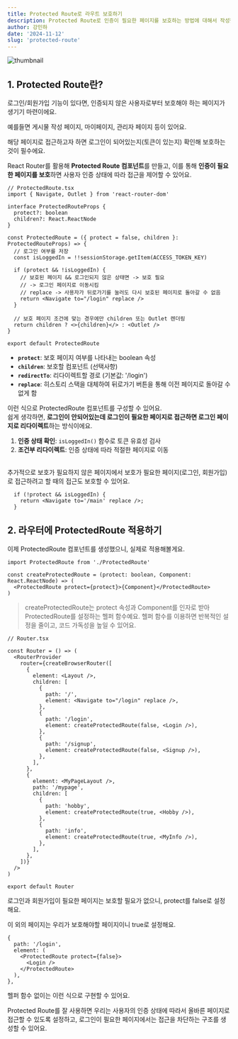 ```yaml
---
title: Protected Route로 라우트 보호하기
description: Protected Route로 인증이 필요한 페이지를 보호하는 방법에 대해서 작성했어요.
author: 강민하
date: '2024-11-12'
slug: 'protected-route'
---
```


![thumbnail](./assets/thumbnail.webp)

## 1. Protected Route란?

로그인/회원가입 기능이 있다면, 인증되지 않은 사용자로부터 보호해야 하는 페이지가 생기기 마련이에요.

예를들면 게시물 작성 페이지, 마이페이지, 관리자 페이지 등이 있어요.

해당 페이지로 접근하고자 하면 로그인이 되어있는지(토큰이 있는지) 확인해 보호하는 것이 필수에요.

React Router를 활용해 **Protected Route 컴포넌트**를 만들고, 이를 통해 **인증이 필요한 페이지를 보호**하면 사용자 인증 상태에 따라 접근을 제어할 수 있어요.

```tsx
// ProtectedRoute.tsx
import { Navigate, Outlet } from 'react-router-dom'

interface ProtectedRouteProps {
  protect?: boolean
  children?: React.ReactNode
}

const ProtectedRoute = ({ protect = false, children }: ProtectedRouteProps) => {
  // 로그인 여부를 저장
  const isLoggedIn = !!sessionStorage.getItem(ACCESS_TOKEN_KEY)

  if (protect && !isLoggedIn) {
    // 보호된 페이지 && 로그인되지 않은 상태면 -> 보호 필요
    // -> 로그인 페이지로 이동시킴
    // replace -> 사용자가 뒤로가기를 눌러도 다시 보호된 페이지로 돌아갈 수 없음
    return <Navigate to="/login" replace />
  }

  // 보호 페이지 조건에 맞는 경우에만 children 또는 Outlet 렌더링
  return children ? <>{children}</> : <Outlet />
}

export default ProtectedRoute
```
- **`protect`**: 보호 페이지 여부를 나타내는 boolean 속성
- **`children`**: 보호할 컴포넌트 (선택사항)
- **`redirectTo`**: 리다이렉트할 경로 (기본값: '/login')
- **`replace`**: 히스토리 스택을 대체하여 뒤로가기 버튼을 통해 이전 페이지로 돌아갈 수 없게 함

이런 식으로 ProtectedRoute 컴포넌트를 구성할 수 있어요.
<br />
쉽게 생각하면, **로그인이 안되어있는데 로그인이 필요한 페이지로 접근하면 로그인 페이지로 리다이렉트**하는 방식이에요.

1. **인증 상태 확인**: `isLoggedIn()` 함수로 토큰 유효성 검사
2. **조건부 리다이렉트**: 인증 상태에 따라 적절한 페이지로 이동
<br />
추가적으로 보호가 필요하지 않은 페이지에서 보호가 필요한 페이지(로그인, 회원가입)로 접근하려고 할 때의 접근도 보호할 수 있어요.

```tsx
  if (!protect && isLoggedIn) {
    return <Navigate to='/main' replace />;
  }
```

## 2. 라우터에 ProtectedRoute 적용하기

이제 ProtectedRoute 컴포넌트를 생성했으니, 실제로 적용해볼게요.

```tsx
import ProtectedRoute from './ProtectedRoute'

const createProtectedRoute = (protect: boolean, Component: React.ReactNode) => (
  <ProtectedRoute protect={protect}>{Component}</ProtectedRoute>
)
```

> createProtectedRoute는 protect 속성과 Component를 인자로 받아 ProtectedRoute를 설정하는 헬퍼 함수예요.
> 헬퍼 함수를 이용하면 반복적인 설정을 줄이고, 코드 가독성을 높일 수 있어요.

```tsx
// Router.tsx

const Router = () => (
  <RouterProvider
    router={createBrowserRouter([
      {
        element: <Layout />,
        children: [
          {
            path: '/',
            element: <Navigate to="/login" replace />,
          },
          {
            path: '/login',
            element: createProtectedRoute(false, <Login />),
          },
          {
            path: '/signup',
            element: createProtectedRoute(false, <Signup />),
          },
        ],
      },
      {
        element: <MyPageLayout />,
        path: '/mypage',
        children: [
          {
            path: 'hobby',
            element: createProtectedRoute(true, <Hobby />),
          },
          {
            path: 'info',
            element: createProtectedRoute(true, <MyInfo />),
          },
        ],
      },
    ])}
  />
)

export default Router
```

로그인과 회원가입이 필요한 페이지는 보호할 필요가 없으니, protect를 false로 설정해요.

이 외의 페이지는 우리가 보호해야할 페이지이니 true로 설정해요.

```tsx
{
  path: '/login',
  element: (
    <ProtectedRoute protect={false}>
      <Login />
    </ProtectedRoute>
  ),
},
```

헬퍼 함수 없이는 이런 식으로 구현할 수 있어요.

Protected Route를 잘 사용하면 우리는 사용자의 인증 상태에 따라서 올바른 페이지로 접근할 수 있도록 설정하고, 로그인이 필요한 페이지에서는 접근을 차단하는 구조를 생성할 수 있어요.